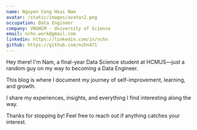 ```yaml
---
name: Nguyen Cong Hoai Nam
avatar: /static/images/avatar2.png
occupation: Data Engineer
company: VNUHCM - University of Science
email: nchn.work@gmail.com
linkedin: https://linkedin.com/in/nchn
github: https://github.com/nchn471
---
```


Hey there! I'm Nam, a final-year Data Science student at HCMUS—just a random guy on my way to becoming a Data Engineer.

This blog is where I document my journey of self-improvement, learning, and growth.

I share my experiences, insights, and everything I find interesting along the way.

Thanks for stopping by! Feel free to reach out if anything catches your interest.
